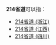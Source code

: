 {{未完成列表}}
'''214省道'''可以指：
* [[214省道_(浙江)|214省道 (浙江)]]
* [[214省道_(江西)|214省道 (江西)]]
* [[214省道_(四川)|214省道 (四川)]]

{{Roadindex}}